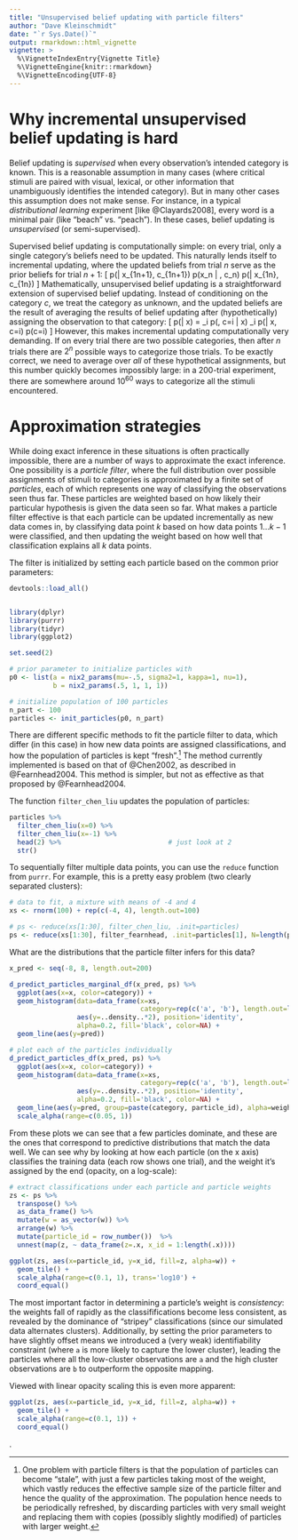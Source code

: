 ```yaml
---
title: "Unsupervised belief updating with particle filters"
author: "Dave Kleinschmidt"
date: "`r Sys.Date()`"
output: rmarkdown::html_vignette
vignette: >
  %\VignetteIndexEntry{Vignette Title}
  %\VignetteEngine{knitr::rmarkdown}
  %\VignetteEncoding{UTF-8}
---
```


# Why incremental unsupervised belief updating is hard

Belief updating is _supervised_ when every observation's intended category is
known.  This is a reasonable assumption in many cases (where critical stimuli
are paired with visual, lexical, or other information that unambiguously
identifies the intended category).  But in many other cases this assumption does
not make sense.  For instance, in a typical _distributional learning_ experiment
[like @Clayards2008], every word is a minimal pair (like "beach" vs. "peach").
In these cases, belief updating is _unsupervised_ (or semi-supervised).

Supervised belief updating is computationally simple: on every trial, only a
single category's beliefs need to be updated.  This naturally lends itself to
incremental updating, where the updated beliefs from trial $n$ serve as the
prior beliefs for trial $n+1$:
\[ 
p(\theta | x_{1\ldots n+1}, c_{1\ldots n+1}) 
  \propto 
  p(x_n | \theta, c_n)
  p(\theta | x_{1\ldots n}, c_{1\ldots n}) 
\]
Mathematically, unsupervised belief updating is a straightforward extension of
supervised belief updating.  Instead of conditioning on the category $c$, we
treat the category as unknown, and the updated beliefs are the result of
averaging the results of belief updating after (hypothetically) assigning the
observation to that category:
\[
p(\theta | x) 
  = \sum_i p(\theta, c=i | x)
  \propto \sum_i p(\theta | x, c=i) p(c=i)
\]
However, this makes incremental updating computationally very demanding.  If on
every trial there are two possible categories, then after $n$ trials there are
$2^n$ possible ways to categorize those trials.  To be exactly correct, we need
to average over _all_ of these hypothetical assignments, but this number quickly
becomes impossibly large: in a 200-trial experiment, there are somewhere around
$10^60$ ways to categorize all the stimuli encountered.

# Approximation strategies

While doing exact inference in these situations is often practically impossible,
there are a number of ways to approximate the exact inference.  One possibility
is a _particle filter_, where the full distribution over possible assignments of
stimuli to categories is approximated by a finite set of _particles_, each of
which represents one way of classifying the observations seen thus far.  These
particles are weighted based on how likely their particular hypothesis is given
the data seen so far.  What makes a particle filter effective is that each
particle can be updated incrementally as new data comes in, by classifying data
point $k$ based on how data points $1\ldots k-1$ were classified, and then
updating the weight based on how well that classification explains all $k$ data
points.

The filter is initialized by setting each particle based on the common prior
parameters:

```r

devtools::load_all()


library(dplyr)
library(purrr)
library(tidyr)
library(ggplot2)

set.seed(2)

# prior parameter to initialize particles with
p0 <- list(a = nix2_params(mu=-.5, sigma2=1, kappa=1, nu=1),
           b = nix2_params(.5, 1, 1, 1))

# initialize population of 100 particles
n_part <- 100
particles <- init_particles(p0, n_part)

```

There are different specific methods to fit the particle filter to data, which
differ (in this case) in how new data points are assigned classifications, and
how the population of particles is kept "fresh".[^stale-particles] The method
currently implemented is based on that of @Chen2002, as described in
@Fearnhead2004.  This method is simpler, but not as effective as that proposed
by @Fearnhead2004.

[^stale-particles]: One problem with particle filters is that the population of
particles can become "stale", with just a few particles taking most of the
weight, which vastly reduces the effective sample size of the particle filter
and hence the quality of the approximation.  The population hence needs to be
periodically refreshed, by discarding particles with very small weight and
replacing them with copies (possibly slightly modified) of particles with larger
weight.

The function `filter_chen_liu` updates the population of particles:

```r

particles %>%
  filter_chen_liu(x=0) %>%
  filter_chen_liu(x=-1) %>%
  head(2) %>%                           # just look at 2
  str()

```

To sequentially filter multiple data points, you can use the `reduce` function
from `purrr`.  For example, this is a pretty easy problem (two clearly separated
clusters):

```r

# data to fit, a mixture with means of -4 and 4
xs <- rnorm(100) + rep(c(-4, 4), length.out=100)

# ps <- reduce(xs[1:30], filter_chen_liu, .init=particles)
ps <- reduce(xs[1:30], filter_fearnhead, .init=particles[1], N=length(particles))

```

What are the distributions that the particle filter infers for this data?

```r

x_pred <- seq(-8, 8, length.out=200)

d_predict_particles_marginal_df(x_pred, ps) %>%
  ggplot(aes(x=x, color=category)) +
  geom_histogram(data=data_frame(x=xs,
                                 category=rep(c('a', 'b'), length.out=length(x))),
                 aes(y=..density..*2), position='identity',
                 alpha=0.2, fill='black', color=NA) +
  geom_line(aes(y=pred))

# plot each of the particles individually
d_predict_particles_df(x_pred, ps) %>%
  ggplot(aes(x=x, color=category)) +
  geom_histogram(data=data_frame(x=xs,
                                 category=rep(c('a', 'b'), length.out=length(x))),
                 aes(y=..density..*2), position='identity',
                 alpha=0.2, fill='black', color=NA) +
  geom_line(aes(y=pred, group=paste(category, particle_id), alpha=weight)) +
  scale_alpha(range=c(0.05, 1))

```

From these plots we can see that a few particles dominate, and these are the
ones that correspond to predictive distributions that match the data well.  We
can see why by looking at how each particle (on the x axis) classifies the
training data (each row shows one trial), and the weight it's assigned by the
end (opacity, on a log-scale):

```r

# extract classifications under each particle and particle weights
zs <- ps %>%
  transpose() %>%
  as_data_frame() %>%
  mutate(w = as_vector(w)) %>%
  arrange(w) %>%
  mutate(particle_id = row_number())  %>%
  unnest(map(z, ~ data_frame(z=.x, x_id = 1:length(.x))))

ggplot(zs, aes(x=particle_id, y=x_id, fill=z, alpha=w)) +
  geom_tile() +
  scale_alpha(range=c(0.1, 1), trans='log10') +
  coord_equal()

```

The most important factor in determining a particle's weight is _consistency_:
the weights fall of rapidly as the classififications become less consistent, as
revealed by the dominance of "stripey" classifications (since our simulated data
alternates clusters).  Additionally, by setting the prior parameters to have
slightly offset means we introduced a (very weak) identifiability constraint
(where `a` is more likely to capture the lower cluster), leading the particles
where all the low-cluster observations are `a` and the high cluster observations
are `b` to outperform the opposite mapping.

Viewed with linear opacity scaling this is even more apparent:

```r
ggplot(zs, aes(x=particle_id, y=x_id, fill=z, alpha=w)) +
  geom_tile() +
  scale_alpha(range=c(0.1, 1)) +
  coord_equal()

```

.
